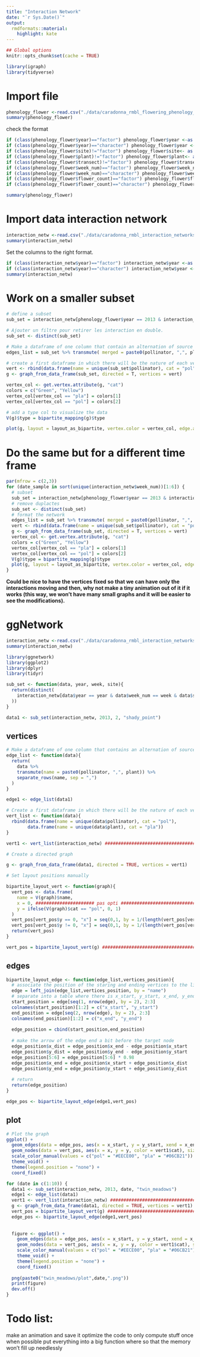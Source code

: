 ```yaml
---
title: "Interaction Network"
date: "`r Sys.Date()`"
output:
  rmdformats::material:
    highlight: kate
---
```


```r
## Global options
knitr::opts_chunk$set(cache = TRUE)
```

```r
library(igraph)
library(tidyverse)
```


# Import file

```r
phenology_flower <-read.csv("./data/caradonna_rmbl_flowering_phenology_data_EDI.csv",header=T,sep=",",quot='"')
summary(phenology_flower)
```

check the format

```r
if (class(phenology_flower$year)=="factor") phenology_flower$year <-as.numeric(levels(phenology_flower$year))[as.integer(phenology_flower$year) ]               
if (class(phenology_flower$year)=="character") phenology_flower$year <-as.numeric(phenology_flower$year)
if (class(phenology_flower$site)!="factor") phenology_flower$site<- as.factor(phenology_flower$site)
if (class(phenology_flower$plant)!="factor") phenology_flower$plant<- as.factor(phenology_flower$plant)
if (class(phenology_flower$transect)!="factor") phenology_flower$transect<- as.factor(phenology_flower$transect)
if (class(phenology_flower$week_num)=="factor") phenology_flower$week_num <-as.numeric(levels(phenology_flower$week_num))[as.integer(phenology_flower$week_num) ]               
if (class(phenology_flower$week_num)=="character") phenology_flower$week_num <-as.numeric(phenology_flower$week_num)
if (class(phenology_flower$flower_count)=="factor") phenology_flower$flower_count <-as.numeric(levels(phenology_flower$flower_count))[as.integer(phenology_flower$flower_count) ]               
if (class(phenology_flower$flower_count)=="character") phenology_flower$flower_count <-as.numeric(phenology_flower$flower_count)

summary(phenology_flower)
```

# Import data interaction network

```r
interaction_netw <-read.csv("./data/caradonna_rmbl_interaction_networks_data_EDI.csv",header=T,sep=",",quot='"')
summary(interaction_netw)
```

Set the columns to the right format.

```r
if (class(interaction_netw$year)=="factor") interaction_netw$year <-as.numeric(levels(interaction_netw$year))[as.integer(interaction_netw$year) ]               
if (class(interaction_netw$year)=="character") interaction_netw$year <-as.numeric(interaction_netw$year)
summary(interaction_netw)
```

# Work on a smaller subset

```r
# define a subset
sub_set = interaction_netw[phenology_flower$year == 2013 & interaction_netw$week_num == 2 & phenology_flower$transect == 1, c("pollinator", "plant")]

# Ajouter un filtre pour retirer les interaction en double.
sub_set <- distinct(sub_set)

# Make a dataframe of one column that contain an alternation of source and target vertices
edges_list = sub_set %>% transmute( merged = paste0(pollinator, ",", plant)) %>% separate_rows(merged, sep = ",")

# create a first dataframe in which there will be the nature of each vertex
vert <- rbind(data.frame(name = unique(sub_set$pollinator), cat = "pol"), data.frame(name = unique(sub_set$plant), cat = "pla"))
g <- graph_from_data_frame(sub_set, directed = T, vertices = vert)

vertex_col <- get.vertex.attribute(g, "cat")
colors = c("Green", "Yellow")
vertex_col[vertex_col == "pla"] = colors[1]
vertex_col[vertex_col == "pol"] = colors[2]

# add a type col to visualize the data
V(g)$type = bipartite_mapping(g)$type

plot(g, layout = layout_as_bipartite, vertex.color = vertex_col, edge.arrow.size = .4, vertex.label = NA)
```

# Do the same but for a different time frame

```r
par(mfrow = c(2,3))
for (date_sample in sort(unique(interaction_netw$week_num))[1:6]) {
  # subset
  sub_set = interaction_netw[phenology_flower$year == 2013 & interaction_netw$week_num == date_sample & phenology_flower$transect == 1, c("pollinator", "plant")]
  # remove duplactes
  sub_set <- distinct(sub_set)
  # format the network
  edges_list = sub_set %>% transmute( merged = paste0(pollinator, ",", plant)) %>% separate_rows(merged, sep = ",")
  vert <- rbind(data.frame(name = unique(sub_set$pollinator), cat = "pol"), data.frame(name = unique(sub_set$plant), cat = "pla"))
  g <- graph_from_data_frame(sub_set, directed = T, vertices = vert)
  vertex_col <- get.vertex.attribute(g, "cat")
  colors = c("Green", "Yellow")
  vertex_col[vertex_col == "pla"] = colors[1]
  vertex_col[vertex_col == "pol"] = colors[2]
  V(g)$type = bipartite_mapping(g)$type
  plot(g, layout = layout_as_bipartite, vertex.color = vertex_col, edge.arrow.size = .4, vertex.label = NA, main = date_sample)
}

```

**Could be nice to have the vertices fixed so that we can have only the interactions moving and then, why not make a tiny animation out of it if it works (this way, we won't have many small graphs and it will be easier to see the modifications).**

# ggNetwork

```r
interaction_netw <-read.csv("./data/caradonna_rmbl_interaction_networks_data_EDI.csv",header=T,sep=",",quot='"')
summary(interaction_netw)
```


```r
library(ggnetwork)
library(ggplot2)
library(dplyr)
library(tidyr)

sub_set <- function(data, year, week, site){
  return(distinct(
    interaction_netw[data$year == year & data$week_num == week & data$site == site, c("pollinator", "plant")]
  ))
}

data1 <- sub_set(interaction_netw, 2013, 2, "shady_point")
```

## vertices

```r

# Make a dataframe of one column that contains an alternation of source and target vertices
edge_list <- function(data){
  return(
    data %>%
    transmute(name = paste0(pollinator, ",", plant)) %>%
    separate_rows(name, sep = ",")
  )
}

edge1 <- edge_list(data1)

# Create a first dataframe in which there will be the nature of each vertex
vert_list <- function(data){
  rbind(data.frame(name = unique(data$pollinator), cat = "pol"), 
        data.frame(name = unique(data$plant), cat = "pla"))
}

vert1 <- vert_list(interaction_netw) ################################### N'a pas à être calculé plusieurs fois ##################################

# Create a directed graph

g <- graph_from_data_frame(data1, directed = TRUE, vertices = vert1)

# Set layout positions manually

bipartite_layout_vert <- function(graph){
  vert_pos <- data.frame(
    name = V(graph)$name,
    x = 0, ###################### pas opti ##############################
    y = ifelse(V(graph)$cat == "pol", 0, 1)
  )
  vert_pos[vert_pos$y == 0, "x"] = seq(0,1, by = 1/(length(vert_pos[vert_pos$y == 0, "x"])-1))
  vert_pos[vert_pos$y != 0, "x"] = seq(0,1, by = 1/(length(vert_pos[vert_pos$y != 0, "x"])-1))
  return(vert_pos)
}

vert_pos = bipartite_layout_vert(g) ################################### N'a pas à être calculé plusieurs fois ##################################
```

## edges

```r

bipartite_layout_edge <- function(edge_list,vertices_position){
  # associate the position of the staring and ending vertices to the list of edges
  edge = left_join(edge_list,vertices_position, by = "name")
  # separate into a table where there is x_start, y_start, x_end, y_end for each edge
  start_position = edge[seq(1, nrow(edge), by = 2), 2:3]
  colnames(start_position)[1:2] = c("x_start", "y_start")
  end_position = edge[seq(2, nrow(edge), by = 2), 2:3]
  colnames(end_position)[1:2] = c("x_end", "y_end")
  
  edge_position = cbind(start_position,end_position)
  
  # make the arrow of the edge end a bit before the target node
  edge_position$x_dist = edge_position$x_end - edge_position$x_start
  edge_position$y_dist = edge_position$y_end - edge_position$y_start
  edge_position[5:6] = edge_position[5:6] * 0.98
  edge_position$x_end = edge_position$x_start + edge_position$x_dist
  edge_position$y_end = edge_position$y_start + edge_position$y_dist
  
  # return
  return(edge_position)
}

edge_pos <- bipartite_layout_edge(edge1,vert_pos)

```

## plot

```r
# Plot the graph
ggplot() +
  geom_edges(data = edge_pos, aes(x = x_start, y = y_start, xend = x_end, yend = y_end), arrow = arrow(length = unit(0.2, "cm")), color = "black") +
  geom_nodes(data = vert_pos, aes(x = x, y = y, color = vert1$cat), size = 3) +
  scale_color_manual(values = c("pol" = "#EECE00", "pla" = "#06CB21")) +
  theme_void() +
  theme(legend.position = "none") +
  coord_fixed()
```


```r
for (date in c(1:10)) {
  data1 <- sub_set(interaction_netw, 2013, date, "twin_meadows")
  edge1 <- edge_list(data1)
  vert1 <- vert_list(interaction_netw) ################################### N'a pas à être calculé plusieurs fois ##################################
  g <- graph_from_data_frame(data1, directed = TRUE, vertices = vert1)
  vert_pos = bipartite_layout_vert(g) ################################### N'a pas à être calculé plusieurs fois ##################################
  edge_pos <- bipartite_layout_edge(edge1,vert_pos)
  
  
  figure <- ggplot() +
    geom_edges(data = edge_pos, aes(x = x_start, y = y_start, xend = x_end, yend = y_end), arrow = arrow(length = unit(0.2, "cm")), color = "black") +
    geom_nodes(data = vert_pos, aes(x = x, y = y, color = vert1$cat), size = 3) +
    scale_color_manual(values = c("pol" = "#EECE00", "pla" = "#06CB21")) +
    theme_void() +
    theme(legend.position = "none") +
    coord_fixed()
  
  png(paste0("twin_meadows/plot",date,".png"))
  print(figure)
  dev.off()
}
```

# Todo list:

make an animation and save it
optimize the code to only compute stuff once when possible
put everything into a big function where so that the memory won't fill up needlessly